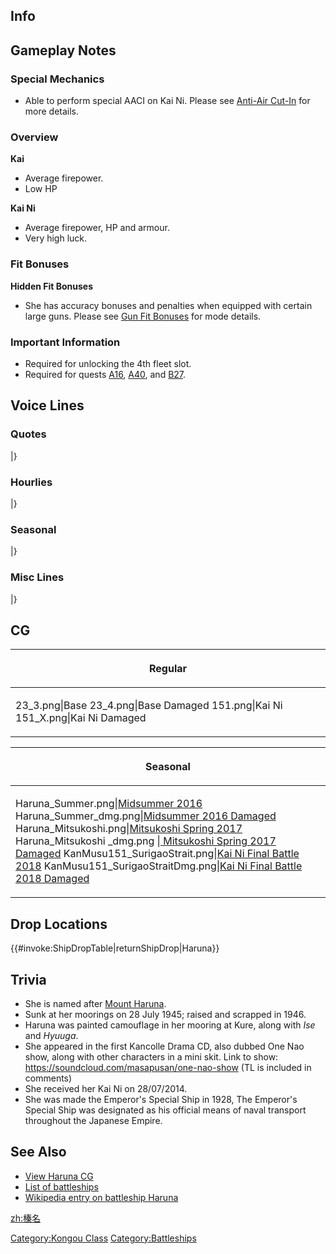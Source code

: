 ==Info==
{{KanmusuInfo|ID=023}}
{{KanmusuInfo|ID=023a}}
{{KanmusuInfo|ID=151}}

==Gameplay Notes==
===Special Mechanics===
* Able to perform special AACI on Kai Ni. Please see [[Anti-Air Cut-In]] for more details.

===Overview===
'''Kai'''
* Average firepower.
* Low HP

'''Kai Ni'''
* Average firepower, HP and armour.
* Very high luck.

===Fit Bonuses===
{{:{{BASEPAGENAME}}/Equipment Bonuses}}
{{clear}}

'''Hidden Fit Bonuses'''
* She has accuracy bonuses and penalties when equipped with certain large guns. Please see [[Gun Fit Bonuses]] for mode details.

===Important Information===
* Required for unlocking the 4th fleet slot.
* Required for quests [[Quests#A16|A16]], [[Quests#A40|A40]], and [[Quests#B27|B27]].

==Voice Lines==
===Quotes===
{{ShipquoteHeader}}
{{ShipquoteKai
|scenario = Introduction
|origin = 高速戦艦、榛名、着任しました。あなたが提督なのね？よろしくお願い致します。
|translation = Fast battleship Haruna, reporting for duty. So you're the Admiral? Please take good care of me.
|audio = Kc79v1.ogg
}}
{{ShipquoteKai
|scenario = Library
|origin = 高速の巡洋戦艦、榛名です。国産の四一式36センチ砲を装備しました。
呉鎮守府の江田島で最後まで空をにらんで奮戦したわ。
高速戦艦四姉妹で最期まで、戦い抜いた榛名のこと、覚えていてね。
|translation = I'm the fast battlecruiser, Haruna. I'm equipped with domestically produced 41st Year Type 36cm cannons.<ref>The [https://en.wikipedia.org/wiki/Vickers_14_inch/45_naval_gun guns] were actually 14" guns or 35.6cm.</ref>
In the end, I fought hard while cursing the skies in Etajima at Kure Naval Base.<ref>She was sunk by US planes while moored at [https://en.wikipedia.org/wiki/Etajima Etajima] in Kure.</ref>
Please remember how I fought to the end as the last of the four fast battleship sisters.<ref>She was the last of the Kongou-class to be sunk.</ref>
|audio = Kc79v25.ogg
}}
{{ShipquoteKai
|scenario = Secretary 1
|origin = はい、榛名は大丈夫です！
|translation = Yes, I'm fine!
|audio = Kc79v2.ogg
}}
{{ShipquoteKai
|scenario = Secretary 2
|origin = えぇ、榛名でいいなら、お相手しましょう！
|translation = Eh, I'll keep you company if you're fine with me!
|audio = Kc79v3.ogg
}}
{{ShipquoteKai
|scenario = Secretary 3
|origin = 提督は優しいのですね。榛名にまで気を遣ってくれて。
|translation = You're so nice, Admiral. To be so considerate to me.
|audio = Kc79v4.ogg
}}
{{ShipquoteKai
|scenario = Secretary Idle
|kai = yes
|origin = 榛名、待機命令、了解です…
|translation = Haruna, accepting orders to standby...
|audio = Haruna-Secretary_Idle.ogg
}}
{{ShipquoteKai
|scenario = Secretary (Married)
|origin = 提督…優しくしてくれても、榛名、十分なお返しできません…
|translation = Admiral... I can't possibly return your affections if you're so nice to me...
|audio = Kc79v28.ogg
}}
{{ShipquoteKai
|scenario = Wedding
|origin = なんでしょう…守りたい気持ちが、溢れてしまいます。仲間も…そして、提督…貴方のことも…
|translation = I wonder why... this feeling of protectiveness is overflowing. Towards my comrades... and you... Admiral...
|audio = Kc79v24.ogg
}}
{{ShipquoteKai
|scenario = Player's Score
|origin = 提督、ご連絡です。
|translation = Admiral, you have a call.
|audio = Kc79v8.ogg
}}
{{ShipquoteKai
|scenario = Joining the Fleet
|origin = 榛名！いざ、出撃します！
|translation = Haruna! Sortieing now!
|audio = Kc79v13.ogg
}}
{{ShipquoteKai
|scenario = Equipment 1
|origin = 力を感じます。お心遣い、ありがとうございます。<ref>Shared with Supply before Kai.</ref>
|translation = I can feel the power. Thank you very much for your thoughtfulness.
|audio = Kc79v9.ogg
}}
{{ShipquoteKai
|scenario = Equipment 2
|origin = これは…素敵です！ちょっと重い感じもしますけれど、でも、頑張ります！
|translation = This is... wonderful! It feels a bit heavy but I'll do my best!
|audio = Kc79v10.ogg
}}
{{ShipquoteKai
|scenario = Equipment 3
|origin = 榛名、感激です！
|translation = I'm deeply touched!
|audio = Kc79v26.ogg
}}
{{ShipquoteKai
|scenario = Supply
|kai = yes
|origin = あ—りがとうございます！榛名戦えます！
|translation = Thank you very much~! I can keep fighting!
|audio = HarunaKai-Supply.mp3
}}
{{ShipquoteKai
|scenario = Docking (Minor Damage)
|origin = いいのでしょうか？榛名がお休みしてて？
|translation = Is it fine for me to get some rest?
|audio = Kc79v11.ogg
}}
{{ShipquoteKai
|scenario = Docking (Major Damage)
|origin = 私の疲れを見抜いたのですね…提督、ありがとうございます。お休みしますね。
|translation = Thank you very much for... noticing how tired I am, Admiral. I'll go get some rest.
|audio = Kc79v12.ogg
}}
{{ShipquoteKai
|scenario = Construction
|origin = 新しい艦が誕生しました。
|translation = A new ship has been born.
|audio = Kc79v5.ogg
}}
{{ShipquoteKai
|scenario = Returning from Sortie
|origin = 作戦完了の報告書です。ごらんになりますか？
|translation = Here is the after action report. Will you read it?
|audio = Kc79v7.ogg
}}
{{ShipquoteKai
|scenario = Starting a Sortie
|origin = 勝利を！提督に！！
|translation = Victory! For the Admiral!!
|audio = Kc79v14.ogg
}}
{{ShipquoteKai
|scenario = Starting a Battle
|origin = 主砲！砲撃開始！！
|translation = Main guns! Begin shelling!!
|audio = Kc79v15.ogg
}}
{{ShipquoteKai
|scenario = Attack
|origin = 榛名！全力で参ります！
|translation = I'm going to give this all I've got!
|audio = Kc79v16.ogg
}}
{{ShipquoteKai
|scenario = Daytime Spotting/ Night Battle Attack
|origin = 勝手は！榛名が！許しません！
|translation = I won't allow any selfishness!
|audio = Kc79v17.ogg
}}
{{ShipquoteKai
|scenario = Night Battle
|origin = 夜戦なの？腕が鳴るわね。
|translation = A night battle? I can't wait.<ref>The expression she uses has the meaning "to be itching to put one's skills to use​". This is a reference to the bombardment of [https://en.wikipedia.org/wiki/Henderson_Field_(Guadalcanal) Henderson Field], the most successful IJN battleship action of the war.</ref>
|audio = Kc79v18.ogg
}}
{{ShipquoteKai
|scenario = MVP
|origin = 当然のことをしたまでです。特別な評価なんて…榛名には、もったいないです。
|translation = I'm just doing what is expected of me. I don't need any... special consideration.
|audio = Kc79v23.ogg
}}
{{ShipquoteKai
|scenario = Minor Damage 1
|origin = ああぁッ！！
|translation = Aaaah!!
|audio = Kc79v19.ogg
}}
{{ShipquoteKai
|scenario = Minor Damage 2
|origin = やだ！被弾した！？
|translation = No! I'm hit!?
|audio = Kc79v20.ogg
}}
{{ShipquoteKai
|scenario = Major Damage
|origin = やだ、こんな…でも、まだやれます！
|translation = No, this is... But, I can still fight!
|audio = Kc79v21.ogg
}}
{{ShipquoteKai
|scenario = Sunk
|origin = これが運命ならば…受け入れます…ごめんなさい…
|translation = If this is my fate... I'll accept it... I'm sorry...
|audio = Kc79v22.ogg
}}
|} <references/>

{{clear}}

===Hourlies===
{{ShipquoteHeader | type = hourly}}
{{ShipquoteKai
|scenario = 00:00 
|origin = マルマルマルマル、提督、深夜の任務、お疲れ様です！
|translation = 0000. Admiral, good work on the midnight missions!
|audio = Haruna-00.ogg
}}
{{ShipquoteKai
|scenario = 01:00 
|origin = ん…マルヒトマルマル、榛名もご一緒します！眠くなんかありません！
|translation = Hmmm.... 0100. I'll accompany you! I'm not sleepy at all!
|audio = Haruna-01.ogg
}}
{{ShipquoteKai
|scenario = 02:00 
|origin = マルフタマルマル、提督、気を抜いてはいけません！榛名も頑張ります！
|translation = 0200. Admiral, don't lose focus! I'll work hard too!
|audio = Haruna-02.ogg
}}
{{ShipquoteKai
|scenario = 03:00 
|origin = マルサンマルマル…提督…ここは…榛名が見張りますから…先におやすみになっては…
|translation = 0300... Admiral...I'll stand watch... so you go get some rest first... 
|audio = Haruna-03.ogg
}}
{{ShipquoteKai
|scenario = 04:00 
|origin = マルヨン…マルマル。提督…榛名も一緒に休んでは…鎮守府のお守りが…
|translation = 04...00. Admiral... I want to rest with you... But then the naval base defenses will be...
|audio = Haruna-04.ogg
}}
{{ShipquoteKai
|scenario = 05:00 
|origin = マルゴーマルマル。たしかに布団一組は狭いですね…。でも…榛名、暖かいです。
|translation = 0500. A single futon is crowded as expected... But... I'm warm.
|audio = Haruna-05.ogg
}}
{{ShipquoteKai
|scenario = 06:00 
|origin = マルロクマルマル。提督、朝ですね！調子はいかがでしょうか？
|translation = 0600. Admiral, it's morning! How are you feeling?
|audio = Haruna-06.ogg
}}
{{ShipquoteKai
|scenario = 07:00 
|origin = マルナナマルマル。すっかり朝です！ 提督は元気ですね。榛名も頑張ります。
|translation = 0700. It's truly morning now! You're looking well, Admiral. I'll do my best too.
|audio = Haruna-07.ogg
}}
{{ShipquoteKai
|scenario = 08:00 
|origin = マルハチマルマル。提督の朝食、榛名もご一緒してもいいですか？
|translation = 0800. Can I have breakfast with you, Admiral?
|audio = Haruna-08.ogg
}}
{{ShipquoteKai
|scenario = 09:00 
|origin = マルキュウマルマル！ 提督、出撃の用意は整っています！
|translation = 0900! Admiral, I've made ready for sorties!
|audio = Haruna-09.ogg
}}
{{ShipquoteKai
|scenario = 10:00 
|origin = ヒトマルマルマル。本日の作戦スケジュール、榛名にお任せてください！
|translation = 1000. Please leave today's operation schedule to me!
|audio = Haruna-10.ogg
}}
{{ShipquoteKai
|scenario = 11:00 
|origin = ヒトヒトマルマル。提督、榛名のオススメプランです。少し…休養をとられてはいかがでしょうか？
|translation = 1100. Admiral, this is my recommended plan. How about... taking a short break?
|audio = Haruna-11.ogg
}}
{{ShipquoteKai
|scenario = 12:00 
|origin = ヒトフタマルマル。少し、休んでいただけますと…なぜかって？…提督は忙しすぎますから。榛名のお願いです。
|translation = 1200. Let's take a short rest... "Why"?... Because you're too busy, Admiral. Please, for me.
|audio = Haruna-12.ogg
}}
{{ShipquoteKai
|scenario = 13:00 
|origin = ヒトサンマルマル。提督、こうしてゆっくりと榛名とお昼をいただくことも…重要な任務です、なんて。
|translation = 1300. Admiral, taking your time to have lunch together with me... Is also an important mission. Just kidding.
|audio = Haruna-13.ogg
}}
{{ShipquoteKai
|scenario = 14:00 
|origin = ヒトヨンマルマル。艦娘たちの士気も向上しています！一気にうってでましょう！
|translation = 1400. The ship girls' morale is rising! Let's head out right away!
|audio = Haruna-14.ogg
}}
{{ShipquoteKai
|scenario = 15:00 
|origin = ヒトゴーマルマル。提督、成績が更新されますね。榛名と確認します？
|translation = 1500. Admiral, the rankings have been updated. Will you check them with me?
|audio = Haruna-15.ogg
}}
{{ShipquoteKai
|scenario = 16:00 
|origin = ヒトロクマルマル。提督、艦隊司令部の情報コメントも、榛名と更新致しましょう！
|translation = 1600. Update the Headquarters Information comment with me too, Admiral!
|audio = Haruna-16.ogg
}}
{{ShipquoteKai
|scenario = 17:00 
|origin = ヒトナナマルマル。榛名、マイランクの前後の方のコメント、少し気になります。
|translation = 1700. I'm kind of curious about the comments of the people around our rank.<ref>She wants to check the "My Rank" section of the rankings.</ref>
|audio = Haruna-17.ogg
}}
{{ShipquoteKai
|scenario = 18:00 
|origin = ヒトハチマルマル。提督、日が暮れましたね。そろそろ夜の時間です。
|translation = 1800. Admiral, it's getting dark. It's almost night time.
|audio = Haruna-18.ogg
}}
{{ShipquoteKai
|scenario = 19:00 
|origin = ヒトキュウマルマル。提督の執務室からの夜景…榛名は大好きです。
|translation = 1900. I really love... the night view from your office, Admiral.
|audio = Haruna-19.ogg
}}
{{ShipquoteKai
|scenario = 20:00 
|origin = フタマルマルマル。頑張って働いているドックのクレーン。榛名、ちょっとロマンを感じます。
|translation = 2000. I feel a sense of romance from the hardworking cranes at the docks.
|audio = Haruna-20.ogg
}}
{{ShipquoteKai
|scenario = 21:00 
|origin = フタヒトマルマル。榛名もドックのクレーンのように働いて、提督と艦隊のお役に立てるよう、頑張りますね！
|translation = 2100. I'll do my best to work hard to be of use to you and the fleet like those cranes at the dock, Admiral!
|audio = Haruna-21.ogg
}}
{{ShipquoteKai
|scenario = 22:00 
|origin = フタフタマルマル。今宵は榛名、少し、おしゃべりが過ぎました。ご容赦くださいね？
|translation = 2200. I've been talking a bit too much tonight. Please pardon me alright?
|audio = Haruna-22.ogg
}}
{{ShipquoteKai
|scenario = 23:00 
|origin = フタサンマルマル。提督、たまには、…早めにお休みください…ね？榛名のお願いです。
|translation = 2300. Please rest early... once in a while... alright, Admiral? Please, for me.
|audio = Haruna-23.ogg
}}
|} <references/>

{{clear}}

===Seasonal===
{{SeasonalHeaderOld}}
{{SeasonalQuote
|scenario = [[Seasonal/Valentine%27s_Day_2015|Valentine’s Day 2015]]
|origin = 提督…もしよかったら…この榛名のチョコレート…もらっていただけますか？
|translation = Admiral… If you don’t mind… will you please… accept my chocolates?
|audio = Haruna_Valentine_Sec1.ogg
|notes = Secretary 1
}}
{{SeasonalQuote
|scenario = [[Seasonal/Valentine%27s_Day_2015|Valentine’s Day 2015]]
|origin = 勝手と、チョコレートの食べ残しは榛名が許しません！
|translation = I won’t forgive having any leftover chocolates!
|audio = Haruna_Valentine_Atk.ogg
|notes = Attack
}}
{{SeasonalQuote
|scenario = [[Seasonal/White_Day_2015|White Day 2015]]
|origin =え？チョコレートのお返しなんて...そんな...榛名には..勿体無いです.........嬉しいです。
|translation = Eh? A return gift for the chocolates… No way… I don’t… deserve this… I’m happy.
|audio = Haruna_WhiteDay.ogg
|notes = 
}}
{{SeasonalQuote
|scenario = [[Seasonal/Second_Anniversary|2nd Anniversary]]
|origin = 提督？今年も榛名と一緒に、三周年を迎えて頂いて本当にありがとうございます！榛名、感激です。うふっ。提督…。
|translation = Thank you for spending the 2nd anniversary together with me, Admiral. I’m grateful! Ufu~ Admiral…
|audio = 023_Haruna_2ndAnniv.mp3
|notes = 
}}
{{SeasonalQuote
|scenario = [[Seasonal/Christmas_2015|Christmas 2015]]
|origin = メリークリスマス、提督！榛名、提督とまたクリスマスご一緒できて幸せです！提督、シャンパンをお開けしますね。はい、どうぞ。榛名もいただきます！
|translation = Merry Christmas, Admiral! I’m happy that I can spend Christmas with you, Admiral! I’ll open some champagne, Admiral. Here you go. I’ll have some too!
|audio = Haruna_Christmas_2015_Sec1.ogg
|notes =
}}
{{SeasonalQuote
|scenario = [[Seasonal/End_of_Year_2015|End of Year 2015]]
|origin = 提督、大掃除の季節ですね。提督のお机、榛名がお掃除します。あ、はい。引き出しの中もきちんと整理しておきますのでお任せください。提督？あ、あの。ひきだし…提督？
|translation = It’s the time of year for spring cleaning, Admiral. I’ll clean up your desk. Ah, yes. Please let me organise your drawers too. Admiral? Uh-ummm. The drawers… Admiral?
|audio = Haruna_Year_End_2015_Sec1.ogg
|notes = 
}}
{{SeasonalQuote
|scenario = [[Seasonal/New_Year_2016|New Year 2016]]
|origin = 提督、新年あけまして、おめでとうございます！ 本年、金剛型四姉妹と榛名を、どうぞ、よろしくお願いいたします。さあ、初詣に参りましょう。おみくじも、引いてみましょう。
|translation = Happy New Year, Admiral! Please take care of my sisters and me this year too. Now, let’s go visit the shrine. Let’s draw some fortunes too.
|audio = Haruna_kai_ni_New_Years_Day_2016.ogg
|notes = 
}}
{{SeasonalQuote
|scenario = [[Seasonal/Setsubun_2016|Setsubun 2016]]
|origin = 提督、節分ですね。福は～内！ 鬼は～外！ うふふ、楽しいですね。あぁ、提督、それはなんですか？ 恵方…巻？ 大きな、お寿司ですね！ 榛名、初めて見ました！
|translation = It’s Setsubun, Admiral. Fortune welcome! Demons begone! Ufufu, this is fun. Ah, what’s that, Admiral? Eho… maki? It’s a huge sushi! It’s the first time I’ve seen something like that!
|audio = Haruna_Setsubun_2016_Sec1.ogg
|notes = 
}}
{{SeasonalQuote
|scenario = [[Seasonal/Third_Anniversary|3rd Anniversary]]
|origin = 提督、今年も榛名と一緒に三周年を迎えていただいて、本当にありがとうございます！榛名、感激です！えへぇ、提督…
|translation = Thank you so very much for greeting the 3rd Anniversary this year with me, Admiral! I’m deeply moved! Ehe, Admiral…
|audio = Haruna_3rd_Anniversary_Sec1.mp3
|notes = 
}}
{{SeasonalQuote
|scenario = [[Seasonal/Saury_2016|Saury Festival 2016]]
|origin = 漁場での勝手は、榛名が、許しません！…はい、提督。榛名、秋刀魚漁支援に出撃します！お任せください！
|translation = I won’t forgive selfishness in the fishing grounds! …Yes, Admiral. I’ll sortie in support of the saury fishing! Please leave it to me!
|audio = Haruna_Sec1_Saury_2016.mp3
|notes = 
}}
{{SeasonalQuote
|scenario = [[Seasonal/Fourth_Anniversary|4th Anniversary]]
|origin = 提督、今年も、榛名と一緒に四周年を迎えていただいて、本当に…本っ当に…ありがとうございます…。榛名、嬉しいです…。えへぇ……提督。
|translation = Thank you so… so much… for spending the 4th Anniversary with me again this year, Admiral. I’m happy… Ehe… Admiral.
|audio = Haruna_4th_Anniversary_Sec1_2017.mp3
|notes = 
}}
{{SeasonalQuote
|scenario = [[Seasonal/Fifth_Anniversary|5th Anniversary]]
|origin = 提督、榛名とともに五周年を迎えて頂いて、本当に、ありがとうございます。榛名、感激です！
|translation = Thank you so much for celebrating the 5th Anniversary with me, Admiral. I’m very grateful!
|audio = Haruna_5th_Anniversary_Sec1.mp3
|notes = 
}}
{{SeasonalQuote
|scenario = [[Seasonal/Summer_2018|Summer 2018]]
|origin = 提督？…うぇ、パーカですか？あぁ、あの、その…えへへぇ。
|translation = Admiral? ...Huh, the parka? Ah, umm, it's... Ehehe.
|audio = Haruna_Summer_2018_Sec1.mp3
|notes = 
}}
{{SeasonalQuote
|scenario = [[Seasonal/Sixth_Anniversary|6th Anniversary]]
|origin = 提督、榛名と提督は…六周年を迎えることになりました。本当に、ありがとうございます。榛名、感激です。
|translation = Admiral, we've reached our... 6th Anniversary. Thank you so very much. I'm deeply moved.
|audio = Haruna_6th_Anniversary_Sec1.mp3
|notes = 
}}
{{SeasonalQuote
|scenario = [[Seasonal/Seventh_Anniversary|7th Anniversary 2020]]
|origin = 榛名と提督は、つに七周年を迎えることになりました。提督…うえ…本当に、ありがとうございます！…うえぇ…榛名、感激です！
|translation = Our 7th Anniversary is finally here. Admiral... *sob*... Thank you very much! ...*sob*... I'm so happy!
|audio = Haruna_7th_Anniversary_Secretary_1.mp3
|notes = 
}}
{{SeasonalQuote
|scenario = [[Seasonal/Hinamatsuri_2021|Hinamatsuri 2021]]
|origin =はい、提督とのお買い物、榛名、大好きです！あぁ、このお店、昔からあるんです。えへへ、がお！ 
|translation =	Yes, I love going shopping with you, Admiral! Ah, this store has been here for a long time. Ehehe. Rawr! 
|audio = Haruna_Hinamatsuri_2021_Secretary_1.mp3
|notes =
}}
|}<references/>

{{clear}}

===Misc Lines===
{{SeasonalHeaderOld}}
{{SeasonalQuote
|scenario = [[Seasonal/Final_Battle|Eve of the Final Battle 2018]]
|origin = 守りたい。榛名は、そう…思っています。
|translation = “I want to protect”. That’s… how I feel.
|audio = Haruna_Kantai_Kessen_2018_Sec2.mp3
|notes = Secretary 2
}}
{{SeasonalQuote
|scenario = [[Seasonal/Final_Battle|Final Battle 2018]]
|origin = はい、榛名は出撃致します。提督、あなたと。
|translation = Yes, I’ll be sortieing. With you, Admiral.
|audio = Haruna_Kantai_Kessen_2018_Sec2b.mp3
|notes = Secretary 2
}}
{{SeasonalQuote
|scenario = [[Seasonal/Final_Battle|Final Battle 2018]]
|origin = ここでの勝手は…榛名が…許しません！
|translation = I won’t let you… have it… your way! 
|audio = Haruna_Kantai_Kessen_2018_Atk.mp3
|notes = Attack
}}
{{SeasonalQuote
|scenario = [[Seasonal/Final_Battle|Final Battle 2018]]
|origin = 嫌だ、被弾？でも、榛名は…進みます！
|translation = Oh no, I’m hit? But I’ll… keep going!
|audio = Haruna_Kantai_Kessen_2018_MinorDmg1.mp3
|notes = Minor Damage 1
}}
{{SeasonalQuote
|scenario = [[Winter_2018_Event|Final Battle 2018]]
|origin = これから夜戦ですか？榛名にどぞお任せてください。
|translation = Are we entering night battle? Please leave it to me.
|audio = Haruna_FriendFleet.mp3
|notes = Friend Fleet line
}}
{{SeasonalQuote
|scenario = [[Seasonal/Final_Battle|Homecoming 2018]]
|origin = はい、提督…榛名は…捷一号作戦は、大丈夫です。私達の…連合艦隊の、勝利です！
|translation = Yes, Admiral… I’m fine… and the operation is done. It’s our… Combined Fleet’s victory!
|audio = Haruna_Homecoming_2018_Sec1.mp3
|notes = 
}}
{{SeasonalQuote
|scenario = [[Spring 2019 Event]]
|origin = これから夜戦ですか？榛名にどうぞ、お任せください！
|translation = Are we entering night battle? Please, leave this to me!
|audio = HarunaKai2-Friend_Fleet_1.mp3
|notes = Friend Fleet Line
}}
{{SeasonalQuote
|scenario = [[Spring_2021_Event#Friend_Fleet_Voice_Lines|Spring 2021 Event]]
|origin = 提督の前を遮る敵艦隊は、この榛名が…許しません！
|translation =	I won't allow... that enemy fleet to get in the Admiral's way!
|audio = Ship_Voice_Haruna_Kai_Ni_Spring_2021_Event_Friend_Fleet_1.mp3
|notes = Kai Ni Friend Fleet 1
}}
|} <references/>

{{clear}}

==CG==
{| class="mw-collapsible mw-collapsed wikitable" style="width: 100%;"
!Regular
|-
|<gallery>
23_3.png|Base
23_4.png|Base Damaged
151.png|Kai Ni
151_X.png|Kai Ni Damaged
</gallery>
|}

{| class="mw-collapsible mw-collapsed wikitable" style="width: 100%;"
!Seasonal
|-
|<gallery>
Haruna_Summer.png|[[Seasonal/Summer_2016|Midsummer 2016]]
Haruna_Summer_dmg.png|[[Seasonal/Summer_2016|Midsummer 2016 Damaged]]
Haruna_Mitsukoshi.png|[[Promotional_Collaboration_CG# March_2017_-_Mitsukoshi_Spring_Collaboration|Mitsukoshi Spring 2017]]
Haruna_Mitsukoshi _dmg.png |[[Promotional_Collaboration_CG# March_2017_-_Mitsukoshi_Spring_Collaboration| Mitsukoshi Spring 2017 Damaged]]
KanMusu151_SurigaoStrait.png|[[Seasonal/Final_Battle|Kai Ni Final Battle 2018]]
KanMusu151_SurigaoStraitDmg.png|[[Seasonal/Final_Battle|Kai Ni Final Battle 2018 Damaged]]
</gallery>
|}

== Drop Locations ==
{{#invoke:ShipDropTable|returnShipDrop|Haruna}}

==Trivia==
*She is named after [https://en.wikipedia.org/wiki/Mount_Haruna Mount Haruna].
*Sunk at her moorings on 28 July 1945; raised and scrapped in 1946.
*Haruna was painted camouflage in her mooring at Kure, along with ''Ise'' and ''Hyuuga''.
*She appeared in the first Kancolle Drama CD, also dubbed One Nao show, along with other characters in a mini skit. Link to show: https://soundcloud.com/masapusan/one-nao-show (TL is included in comments)
*She received her Kai Ni on 28/07/2014.
*She was made the Emperor's Special Ship in 1928, The Emperor's Special Ship was designated as his official means of naval transport throughout the Japanese Empire.

==See Also==
*[[Haruna/Gallery|View Haruna CG]]
*[[EliteBB|List of battleships]]
*[[wikipedia:Japanese_battleship_Haruna|Wikipedia entry on battleship Haruna]]
{{shiplist}}
[[zh:榛名]]
[[Category:Kongou Class]]
[[Category:Battleships]]